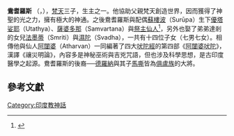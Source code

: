 {{Expand|time=2018-05-24T17:59:47+00:00}}
{{Infobox deity|type= hindu
| name               = 鴦耆羅斯
| image              = File:Angiras.jpg
| caption            = 18世纪鴦耆羅画像
| spouse             = 蘇樓波
| children = 優塔娑耶、薩婆多那、[[祭主仙人|祭主]]
|father=[[梵天|梵天]] 或 [[阿耆尼|阿耆尼]]|affiliation=[[仙人_(印度神话)|仙人]]|siblings=[[心生子|心生子]]|god_of=[[生主|生主]]}}
'''鴦耆羅斯''' （{{lang-sa|अंगिरस्}}，{{lang-en|Angiras}}），[[梵天|梵天]]三子，生主之一。他協助父親梵天創造世界，因而獲得了神聖的光之力，擁有極大的神通。之後鴦耆羅斯與配偶[[蘇魯帕|蘇樓波]]（Surūpa）生下[[優塔娑耶|優塔娑耶]]（Utathya）、[[薩婆多那|薩婆多那]]（Samvartana）與[[祭主仙人|祭主仙人]]<ref>{{cite book|title=India through the ages|url=https://archive.org/details/indiathroughages00mada|last=Gopal|first=Madan|year= 1990| page= [https://archive.org/details/indiathroughages00mada/page/67 67]|editor=K.S. Gautam|publisher=Publication Division, Ministry of Information and Broadcasting, Government of India}}</ref>，另外也娶了弟弟達剎的女兒[[法墨蒂|法墨蒂]]（Smriti）與[[濕陀|濕陀]]（Svadha），一共有十四位子女（七男七女）。相傳他與仙人[[阿闥婆|阿闥婆]]（Atharvan）一同編著了四大[[吠陀經|吠陀經]]的第四部《[[阿闥婆吠陀|阿闥婆吠陀]]》，漢譯《禳災明論》，內容多是神秘巫術與吉兇咒語，但也涉及科學思想，是古印度醫學之起源。鴦耆羅斯的後裔──[[德羅納|德羅納]]與其子[[馬嘶|馬嘶]]皆為[[俱盧族|俱盧族]]的大將。

==參考文獻==
{{reflist}}

{{印度神話}}
[[Category:印度教神話|Category:印度教神話]]